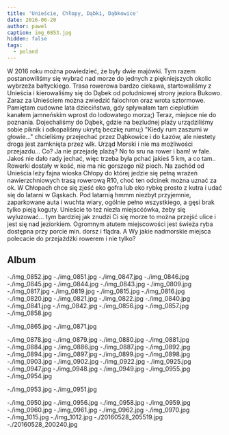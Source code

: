 ```yaml
---
title: 'Unieście, Chłopy, Dąbki, Dąbkowice'
date: 2016-06-20
author: pawel
caption: img_0853.jpg
hidden: false
tags:
  - poland
---
```


W 2016 roku można powiedzieć, że były dwie majówki. Tym razem postanowiliśmy się wybrać nad morze do jednych z piękniejszych okolic wybrzeża bałtyckiego. Trasa rowerowa bardzo ciekawa, startowaliśmy z Unieścia i kierowaliśmy się do Dąbek od południowej strony jeziora Bukowo. Zaraz za Unieściem można zwiedzić falochron oraz wrota sztormowe. Pamiętam cudowne lata dzieciństwa, gdy spływałam tam cieplutkim kanałem jamneńskim wprost do lodowatego morza;) Teraz, miejsce nie do poznania. Dojechaliśmy do Dąbek, gdzie na bezludnej plaży urządziliśmy sobie piknik i odkopaliśmy ukrytą beczkę rumu;) "Kiedy rum zaszumi w głowie..." chcieliśmy przejechać przez Dąbkowice i do Łazów, ale niestety droga jest zamknięta przez wlk. Urząd Morski i nie ma możliwości przejazdu... Co? Ja nie przejadę plażą? No to sru na rower i bam! w fale. Jakoś nie dało rady jechać, więc trzeba była pchać jakieś 5 km, a co tam.. Rowerki dostały w kość, nie ma nic gorszego niż pioch.
Na zachód od Unieścia leży fajna wioska Chłopy do której jedzie się pełną wrażeń nawierzchniowych trasą rowerową R10, choć ten odcinek można uznać za ok. W Chłopach chce się zjeść eko gofra lub eko rybkę prosto z kutra i udać się do latarni w Gąskach. Pod latarnią hmmm niezbyt przyjemnie, zaparkowane auta i wuchta wiary, ogólnie pełno wszystkiego, a gęsi brak tylko pieją koguty.
Unieście to też niezła miejscćówka, żeby się wyluzować... tym bardziej jak znudzi Ci się morze to można przejść ulice i jest się nad jeziorkiem. Ogromnym atutem miejscowości jest świeża ryba dostępna przy porcie min. dorsz i flądra.
A Wy jakie nadmorskie miejsca polecacie do przejażdżki rowerem i nie tylko?

## Album

<grid>
  -./img_0852.jpg -./img_0851.jpg -./img_0847.jpg -./img_0846.jpg
  -./img_0845.jpg -./img_0844.jpg -./img_0843.jpg -./img_0809.jpg
  -./img_0817.jpg -./img_0819.jpg -./img_0815.jpg -./img_0816.jpg
  -./img_0820.jpg -./img_0821.jpg -./img_0822.jpg -./img_0840.jpg
  -./img_0841.jpg -./img_0842.jpg -./img_0856.jpg -./img_0857.jpg
  -./img_0858.jpg
</grid>

<grid>-./img_0865.jpg -./img_0871.jpg</grid>

<grid>
  -./img_0878.jpg -./img_0879.jpg -./img_0880.jpg -./img_0881.jpg
  -./img_0884.jpg -./img_0886.jpg -./img_0887.jpg -./img_0892.jpg
  -./img_0894.jpg -./img_0897.jpg -./img_0899.jpg -./img_0898.jpg
  -./img_0903.jpg -./img_0902.jpg -./img_0922.jpg -./img_0925.jpg
  -./img_0947.jpg -./img_0948.jpg -./img_0949.jpg -./img_0955.jpg
  -./img_0954.jpg
</grid>

<grid>-./img_0953.jpg -./img_0951.jpg</grid>

<grid>
  -./img_0950.jpg -./img_0956.jpg -./img_0958.jpg -./img_0959.jpg
  -./img_0960.jpg -./img_0961.jpg -./img_0962.jpg -./img_0970.jpg
  -./img_1015.jpg -./img_1012.jpg -./20160528_205519.jpg -./20160528_200240.jpg
</grid>
